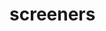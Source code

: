 # screeners


<ul className="grid grid-cols-1 md:grid-cols-2 lg:grid-cols-3 xl:grid-cols-4 gap-4 -ml-6"> 
<ReferenceCard title="ah " description=" Displays After-Hours stocks according to chosen screener.
" url="/bot/reference/discord/screeners/ah " />
<ReferenceCard title="ah_all " description=" Displays all available after-hours screeners
" url="/bot/reference/discord/screeners/ah_all " />
<ReferenceCard title="all " description=" Displays all available screeners
" url="/bot/reference/discord/screeners/all " />
<ReferenceCard title="pm " description=" Displays Pre-Market stocks according to chosen screener.
" url="/bot/reference/discord/screeners/pm " />
<ReferenceCard title="pm_all " description=" Displays all available pre-market screeners
" url="/bot/reference/discord/screeners/pm_all " />
<ReferenceCard title="technical " description=" Displays stock screener results according to chosen signal.
" url="/bot/reference/discord/screeners/technical " />
</ul>